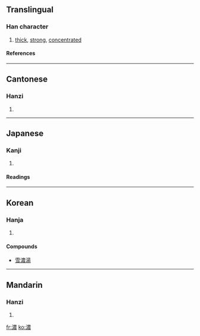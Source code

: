 {{see|浓}}

==Translingual==
===Han character===
{{Han char|rn=85|rad=水|as=13|sn=16|four=3513<sub>2</sub>|canj=水廿田女 (ETWV)}}
# [[thick]], [[strong]], [[concentrated]]
====References====
{{Han ref|kx=0654.210|dkj=18442|dj=1064.180|hdz=31756.030|uh=6FC3|ud=28611|bh=BF40|bd=48960}}

----
==Cantonese==
===Hanzi===
{{yue-hanzi|jyut=|y=nung4}}
# {{defn|Cantonese}}

----
==Japanese==
===Kanji===
{{ja-kanji|grade=c|rs=水13}}
# {{defn|Japanese}} 
====Readings====
{{ja-readings|on=[[のう]] (nō), [[じょう]] (jō)|kun=[[こい]] (koi), [[こまやか]] (komayaka)}}

----
==Korean==
===Hanja===
{{ko-hanja|hangeul=농|eumhun=짙을 농|rv=nong|mr=nong|y=nong}}
# {{defn|Korean}}


====Compounds====
*[[雪濃湯]]

----
==Mandarin==
===Hanzi===
{{cmn-hanzi|sim=浓|pin=[[nóng]] ([[nong2]]), [[wō]] ([[wo1]])|wg=nung<sup>2</sup>, wo<sup>1</sup>}}
# {{defn|Mandarin}}

[[fr:濃]]
[[ko:濃]]